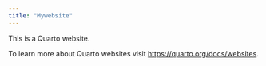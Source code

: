 ```yaml
---
title: "Mywebsite"
---
```


This is a Quarto website.

To learn more about Quarto websites visit <https://quarto.org/docs/websites>.
